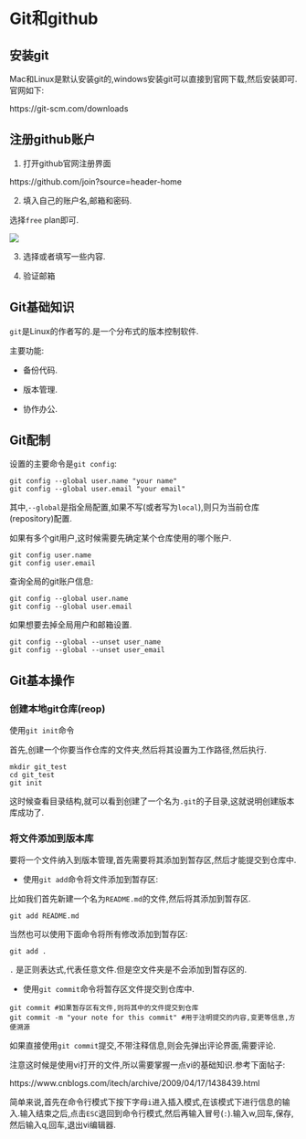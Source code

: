 # Git和github {#git}

## 安装git

Mac和Linux是默认安装git的,windows安装git可以直接到官网下载,然后安装即可.官网如下:

https://git-scm.com/downloads

## 注册github账户

1. 打开github官网注册界面

https://github.com/join?source=header-home

2. 填入自己的账户名,邮箱和密码.

选择`free` plan即可.

![](images/Screen Shot 2020-03-14 at 11.30.19 PM.png)

3. 选择或者填写一些内容.

4. 验证邮箱

## Git基础知识

`git`是Linux的作者写的.是一个分布式的版本控制软件.

主要功能:

* 备份代码.

* 版本管理.

* 协作办公.

## Git配制

设置的主要命令是`git config`:

```
git config --global user.name "your name" 
git config --global user.email "your email" 
```
其中,`--global`是指全局配置,如果不写(或者写为`local`),则只为当前仓库(repository)配置.

如果有多个git用户,这时候需要先确定某个仓库使用的哪个账户.

```
git config user.name
git config user.email 
```

查询全局的git账户信息:

```
git config --global user.name
git config --global user.email 
```

如果想要去掉全局用户和邮箱设置.

```
git config --global --unset user_name
git config --global --unset user_email
```

## Git基本操作

### 创建本地git仓库(reop)

使用`git init`命令

首先,创建一个你要当作仓库的文件夹,然后将其设置为工作路径,然后执行.

```
mkdir git_test
cd git_test
git init
```
这时候查看目录结构,就可以看到创建了一个名为`.git`的子目录,这就说明创建版本库成功了.


### 将文件添加到版本库

要将一个文件纳入到版本管理,首先需要将其添加到暂存区,然后才能提交到仓库中.

* 使用`git add`命令将文件添加到暂存区:

比如我们首先新建一个名为`README.md`的文件,然后将其添加到暂存区.

```
git add README.md
```
当然也可以使用下面命令将所有修改添加到暂存区:

```
git add .
```

`.` 是正则表达式,代表任意文件.但是空文件夹是不会添加到暂存区的.

* 使用`git commit`命令将暂存区文件提交到仓库中.

```
git commit #如果暂存区有文件,则将其中的文件提交到仓库
git commit -m "your note for this commit" #用于注明提交的内容,变更等信息,方便溯源
```

如果直接使用`git commit`提交,不带注释信息,则会先弹出评论界面,需要评论.

注意这时候是使用vi打开的文件,所以需要掌握一点vi的基础知识.参考下面帖子:

https://www.cnblogs.com/itech/archive/2009/04/17/1438439.html

简单来说,首先在命令行模式下按下字母`i`进入插入模式,在该模式下进行信息的输入.输入结束之后,点击`ESC`退回到命令行模式,然后再输入冒号(`:`).输入w,回车,保存,然后输入q,回车,退出vi编辑器.